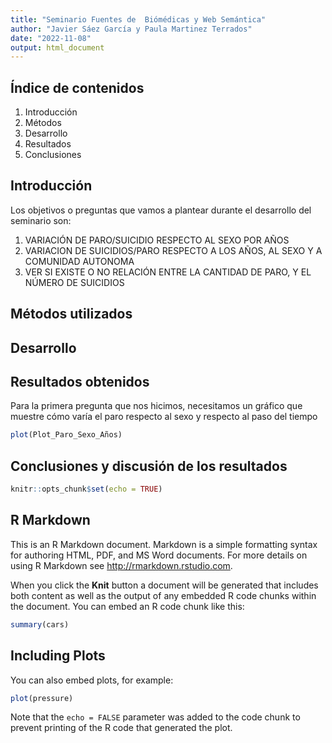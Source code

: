 ```yaml
---
title: "Seminario Fuentes de  Biómédicas y Web Semántica"
author: "Javier Sáez García y Paula Martinez Terrados"
date: "2022-11-08"
output: html_document
---
```


## Índice de contenidos
1. Introducción
2. Métodos
3. Desarrollo
4. Resultados
5. Conclusiones

## Introducción
Los objetivos o preguntas que vamos a plantear durante el desarrollo del seminario son:

1. VARIACIÓN DE PARO/SUICIDIO RESPECTO AL SEXO POR AÑOS
2. VARIACION DE SUICIDIOS/PARO RESPECTO A LOS AÑOS, AL SEXO Y A COMUNIDAD AUTONOMA
3. VER SI EXISTE O NO RELACIÓN ENTRE LA CANTIDAD DE PARO, Y EL NÚMERO DE SUICIDIOS

## Métodos utilizados

## Desarrollo 

## Resultados obtenidos
Para la primera pregunta que nos hicimos, necesitamos un gráfico que muestre cómo varía el paro respecto al sexo y respecto al paso del tiempo
```r
plot(Plot_Paro_Sexo_Años)
```

## Conclusiones y discusión de los resultados

```r
knitr::opts_chunk$set(echo = TRUE)
```

## R Markdown

This is an R Markdown document. Markdown is a simple formatting syntax for authoring HTML, PDF, and MS Word documents. For more details on using R Markdown see <http://rmarkdown.rstudio.com>.

When you click the **Knit** button a document will be generated that includes both content as well as the output of any embedded R code chunks within the document. You can embed an R code chunk like this:

```r
summary(cars)
```

## Including Plots

You can also embed plots, for example:

```r
plot(pressure)
```

Note that the `echo = FALSE` parameter was added to the code chunk to prevent printing of the R code that generated the plot.
